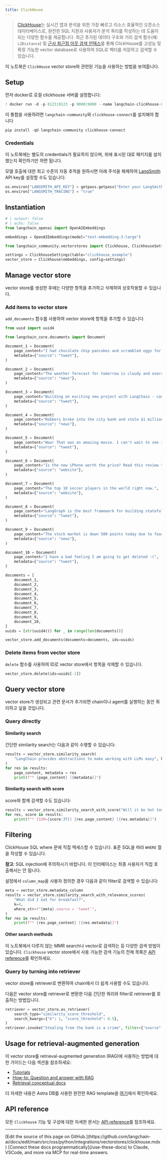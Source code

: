 ```yaml
---
title: ClickHouse
---
```


> [ClickHouse](https://clickhouse.com/)는 실시간 앱과 분석을 위한 가장 빠르고 리소스 효율적인 오픈소스 데이터베이스로, 완전한 SQL 지원과 사용자가 분석 쿼리를 작성하는 데 도움이 되는 다양한 함수를 제공합니다. 최근 추가된 데이터 구조와 거리 검색 함수(예: `L2Distance`) 및 [근사 최근접 이웃 검색 인덱스](https://clickhouse.com/docs/en/engines/table-engines/mergetree-family/annindexes)를 통해 ClickHouse를 고성능 및 확장 가능한 vector database로 사용하여 SQL로 벡터를 저장하고 검색할 수 있습니다.

이 노트북은 `ClickHouse` vector store와 관련된 기능을 사용하는 방법을 보여줍니다.

## Setup

먼저 docker로 로컬 clickhouse 서버를 설정합니다:

```python
! docker run -d -p 8123:8123 -p 9000:9000 --name langchain-clickhouse-server --ulimit nofile=262144:262144 -e CLICKHOUSE_SKIP_USER_SETUP=1 clickhouse/clickhouse-server:25.7
```

이 통합을 사용하려면 `langchain-community`와 `clickhouse-connect`를 설치해야 합니다

```python
pip install -qU langchain-community clickhouse-connect
```

### Credentials

이 노트북에는 별도의 credentials가 필요하지 않으며, 위에 표시된 대로 패키지를 설치했는지 확인하기만 하면 됩니다.

모델 호출에 대한 최고 수준의 자동 추적을 원하시면 아래 주석을 해제하여 [LangSmith](https://docs.smith.langchain.com/) API key를 설정할 수도 있습니다:

```python
os.environ["LANGSMITH_API_KEY"] = getpass.getpass("Enter your LangSmith API key: ")
os.environ["LANGSMITH_TRACING"] = "true"
```

## Instantiation

<EmbeddingTabs/>

```python
# | output: false
# | echo: false
from langchain_openai import OpenAIEmbeddings

embeddings = OpenAIEmbeddings(model="text-embedding-3-large")
```

```python
from langchain_community.vectorstores import Clickhouse, ClickhouseSettings

settings = ClickhouseSettings(table="clickhouse_example")
vector_store = Clickhouse(embeddings, config=settings)
```

## Manage vector store

vector store를 생성한 후에는 다양한 항목을 추가하고 삭제하여 상호작용할 수 있습니다.

### Add items to vector store

`add_documents` 함수를 사용하여 vector store에 항목을 추가할 수 있습니다.

```python
from uuid import uuid4

from langchain_core.documents import Document

document_1 = Document(
    page_content="I had chocolate chip pancakes and scrambled eggs for breakfast this morning.",
    metadata={"source": "tweet"},
)

document_2 = Document(
    page_content="The weather forecast for tomorrow is cloudy and overcast, with a high of 62 degrees.",
    metadata={"source": "news"},
)

document_3 = Document(
    page_content="Building an exciting new project with LangChain - come check it out!",
    metadata={"source": "tweet"},
)

document_4 = Document(
    page_content="Robbers broke into the city bank and stole $1 million in cash.",
    metadata={"source": "news"},
)

document_5 = Document(
    page_content="Wow! That was an amazing movie. I can't wait to see it again.",
    metadata={"source": "tweet"},
)

document_6 = Document(
    page_content="Is the new iPhone worth the price? Read this review to find out.",
    metadata={"source": "website"},
)

document_7 = Document(
    page_content="The top 10 soccer players in the world right now.",
    metadata={"source": "website"},
)

document_8 = Document(
    page_content="LangGraph is the best framework for building stateful, agentic applications!",
    metadata={"source": "tweet"},
)

document_9 = Document(
    page_content="The stock market is down 500 points today due to fears of a recession.",
    metadata={"source": "news"},
)

document_10 = Document(
    page_content="I have a bad feeling I am going to get deleted :(",
    metadata={"source": "tweet"},
)

documents = [
    document_1,
    document_2,
    document_3,
    document_4,
    document_5,
    document_6,
    document_7,
    document_8,
    document_9,
    document_10,
]
uuids = [str(uuid4()) for _ in range(len(documents))]

vector_store.add_documents(documents=documents, ids=uuids)
```

### Delete items from vector store

`delete` 함수를 사용하여 ID로 vector store에서 항목을 삭제할 수 있습니다.

```python
vector_store.delete(ids=uuids[-1])
```

## Query vector store

vector store가 생성되고 관련 문서가 추가되면 chain이나 agent를 실행하는 동안 쿼리하고 싶을 것입니다.

### Query directly

#### Similarity search

간단한 similarity search는 다음과 같이 수행할 수 있습니다:

```python
results = vector_store.similarity_search(
    "LangChain provides abstractions to make working with LLMs easy", k=2
)
for res in results:
    page_content, metadata = res
    print(f"* {page_content} [{metadata}]")
```

#### Similarity search with score

score와 함께 검색할 수도 있습니다:

```python
results = vector_store.similarity_search_with_score("Will it be hot tomorrow?", k=1)
for res, score in results:
    print(f"* [SIM={score:3f}] {res.page_content} [{res.metadata}]")
```

## Filtering

ClickHouse SQL where 문에 직접 액세스할 수 있습니다. 표준 SQL을 따라 `WHERE` 절을 작성할 수 있습니다.

**참고**: SQL injection에 주의하시기 바랍니다. 이 인터페이스는 최종 사용자가 직접 호출해서는 안 됩니다.

설정에서 `column_map`을 사용자 정의한 경우 다음과 같이 filter로 검색할 수 있습니다:

```python
meta = vector_store.metadata_column
results = vector_store.similarity_search_with_relevance_scores(
    "What did I eat for breakfast?",
    k=4,
    where_str=f"{meta}.source = 'tweet'",
)
for res in results:
    print(f"* {res.page_content} [{res.metadata}]")
```

#### Other search methods

이 노트북에서 다루지 않는 MMR search나 vector로 검색하는 등 다양한 검색 방법이 있습니다. `Clickhouse` vector store에서 사용 가능한 검색 기능의 전체 목록은 [API reference](https://python.langchain.com/api_reference/community/vectorstores/langchain_community.vectorstores.clickhouse.Clickhouse.html)를 확인하세요.

### Query by turning into retriever

vector store를 retriever로 변환하여 chain에서 더 쉽게 사용할 수도 있습니다.

다음은 vector store를 retriever로 변환한 다음 간단한 쿼리와 filter로 retriever를 호출하는 방법입니다.

```python
retriever = vector_store.as_retriever(
    search_type="similarity_score_threshold",
    search_kwargs={"k": 1, "score_threshold": 0.5},
)
retriever.invoke("Stealing from the bank is a crime", filter={"source": "news"})
```

## Usage for retrieval-augmented generation

이 vector store를 retrieval-augmented generation (RAG)에 사용하는 방법에 대한 가이드는 다음 섹션을 참조하세요:

- [Tutorials](/oss/python/langchain/rag)
- [How-to: Question and answer with RAG](https://python.langchain.com/docs/how_to/#qa-with-rag)
- [Retrieval conceptual docs](https://python.langchain.com/docs/concepts/retrieval)

더 자세한 내용은 Astra DB를 사용한 완전한 RAG template을 [여기](https://github.com/langchain-ai/langchain/tree/master/templates/rag-astradb)에서 확인하세요.

## API reference

모든 `Clickhouse` 기능 및 구성에 대한 자세한 문서는 [API reference](https://python.langchain.com/api_reference/community/vectorstores/langchain_community.vectorstores.clickhouse.Clickhouse.html)를 참조하세요.

---

<Callout icon="pen-to-square" iconType="regular">
    [Edit the source of this page on GitHub.](https://github.com/langchain-ai/docs/edit/main/src/oss/python/integrations/vectorstores/clickhouse.mdx)
</Callout>
<Tip icon="terminal" iconType="regular">
    [Connect these docs programmatically](/use-these-docs) to Claude, VSCode, and more via MCP for    real-time answers.
</Tip>
